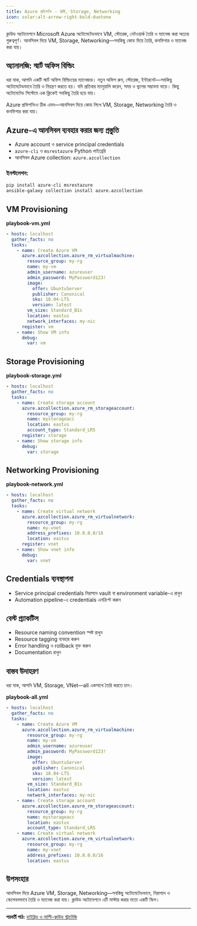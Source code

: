 ```yaml
---
title: Azure প্রভিশনিং - VM, Storage, Networking
icon: solar:alt-arrow-right-bold-duotone
---
```


ক্লাউড অটোমেশনে Microsoft Azure অটোমেটেডভাবে VM, স্টোরেজ, নেটওয়ার্ক তৈরি ও ম্যানেজ করা অত্যন্ত গুরুত্বপূর্ণ। আনসিবল দিয়ে VM, Storage, Networking—সবকিছু কোড দিয়ে তৈরি, কনফিগার ও ম্যানেজ করা যায়।

## অ্যানালজি: স্মার্ট অফিস বিল্ডিং

ধরা যাক, আপনি একটি স্মার্ট অফিস বিল্ডিংয়ের ম্যানেজার। নতুন অফিস রুম, স্টোরেজ, ইন্টারনেট—সবকিছু অটোমেটেডভাবে তৈরি ও নিয়ন্ত্রণ করতে হয়। যদি প্রতিবার ম্যানুয়ালি করেন, সময় ও ভুলের সম্ভাবনা বাড়ে। কিন্তু অটোমেটেড সিস্টেমে এক ক্লিকেই সবকিছু তৈরি হয়ে যায়।

Azure প্রভিশনিংও ঠিক এমন—আনসিবল দিয়ে কোড লিখে VM, Storage, Networking তৈরি ও কনফিগার করা যায়।

## Azure-এ আনসিবল ব্যবহার করার জন্য প্রস্তুতি

- Azure account ও service principal credentials
- `azure-cli` ও `msrestazure` Python লাইব্রেরি
- আনসিবল Azure collection: `azure.azcollection`

### ইনস্টলেশন:
```bash
pip install azure-cli msrestazure
ansible-galaxy collection install azure.azcollection
```

## VM Provisioning

**playbook-vm.yml**
```yaml
- hosts: localhost
  gather_facts: no
  tasks:
    - name: Create Azure VM
      azure.azcollection.azure_rm_virtualmachine:
        resource_group: my-rg
        name: my-vm
        admin_username: azureuser
        admin_password: MyPassword123!
        image:
          offer: UbuntuServer
          publisher: Canonical
          sku: 18.04-LTS
          version: latest
        vm_size: Standard_B1s
        location: eastus
        network_interfaces: my-nic
      register: vm
    - name: Show VM info
      debug:
        var: vm
```

## Storage Provisioning

**playbook-storage.yml**
```yaml
- hosts: localhost
  gather_facts: no
  tasks:
    - name: Create storage account
      azure.azcollection.azure_rm_storageaccount:
        resource_group: my-rg
        name: mystorageacc
        location: eastus
        account_type: Standard_LRS
      register: storage
    - name: Show storage info
      debug:
        var: storage
```

## Networking Provisioning

**playbook-network.yml**
```yaml
- hosts: localhost
  gather_facts: no
  tasks:
    - name: Create virtual network
      azure.azcollection.azure_rm_virtualnetwork:
        resource_group: my-rg
        name: my-vnet
        address_prefixes: 10.0.0.0/16
        location: eastus
      register: vnet
    - name: Show vnet info
      debug:
        var: vnet
```

## Credentials ব্যবস্থাপনা

- Service principal credentials নিরাপদে vault বা environment variable-এ রাখুন
- Automation pipeline-এ credentials এনক্রিপ্ট করুন

## বেস্ট প্র্যাকটিস

- Resource naming convention স্পষ্ট রাখুন
- Resource tagging ব্যবহার করুন
- Error handling ও rollback যুক্ত করুন
- Documentation রাখুন

## বাস্তব উদাহরণ

ধরা যাক, আপনি VM, Storage, VNet—all একসাথে তৈরি করতে চান।

**playbook-all.yml**
```yaml
- hosts: localhost
  gather_facts: no
  tasks:
    - name: Create Azure VM
      azure.azcollection.azure_rm_virtualmachine:
        resource_group: my-rg
        name: my-vm
        admin_username: azureuser
        admin_password: MyPassword123!
        image:
          offer: UbuntuServer
          publisher: Canonical
          sku: 18.04-LTS
          version: latest
        vm_size: Standard_B1s
        location: eastus
        network_interfaces: my-nic
    - name: Create storage account
      azure.azcollection.azure_rm_storageaccount:
        resource_group: my-rg
        name: mystorageacc
        location: eastus
        account_type: Standard_LRS
    - name: Create virtual network
      azure.azcollection.azure_rm_virtualnetwork:
        resource_group: my-rg
        name: my-vnet
        address_prefixes: 10.0.0.0/16
        location: eastus
```

## উপসংহার

আনসিবল দিয়ে Azure VM, Storage, Networking—সবকিছু অটোমেটেডভাবে, নিরাপদে ও স্কেলেবলভাবে তৈরি ও ম্যানেজ করা যায়। ক্লাউড অটোমেশনে এটি মাস্টার করার মতো একটি স্কিল।

---

**পরবর্তী পাঠ:** [হাইব্রিড ও মাল্টি-ক্লাউড স্ট্রাটেজি](/ansible/multi-cloud)
